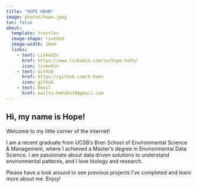```yaml
---
title: "HOPE HAHN"
image: photos/hope.jpeg
toc: false
about:
  template: trestles
  image-shape: rounded
  image-width: 20em
  links: 
    - text: LinkedIn
      href: https://www.linkedin.com/in/hope-hahn/
      icon: linkedin
    - text: GitHub
      href: https://github.com/h-hahn
      icon: github
    - text: Email
      href: mailto:hmhahn19@gmail.com
---
```


## Hi, my name is Hope! 

Welcome to my little corner of the internet! 

I am a recent graduate from UCSB's Bren School of Environmental Science & Management, where I achieved a Master's degree in Environmental Data Science. I am passionate about data driven solutions to understand environmental patterns, and I love biology and research. 

Please have a look around to see previous projects I've completed and learn more about me. Enjoy!
